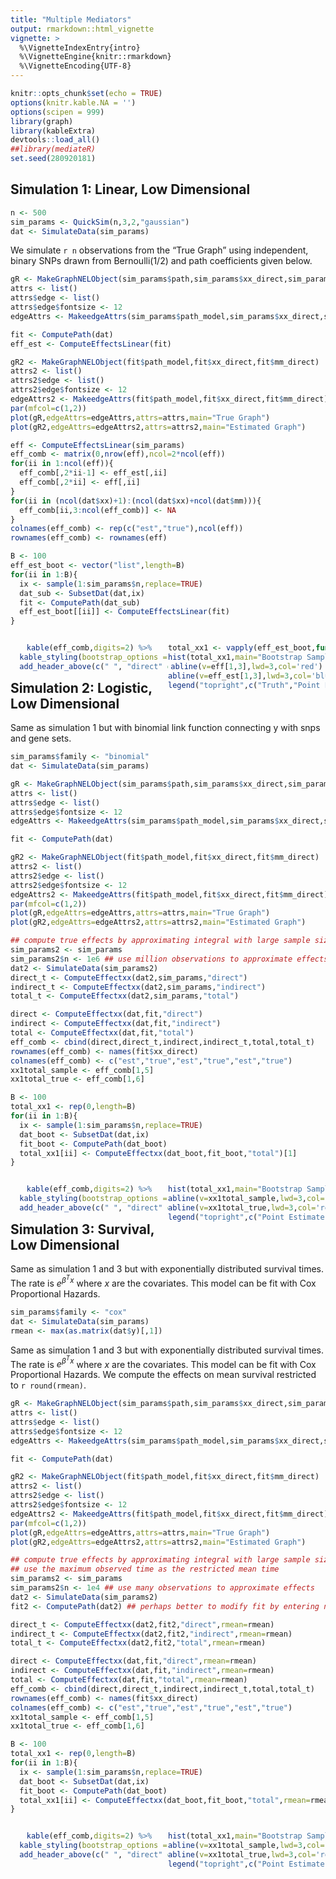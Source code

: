 ```yaml
---
title: "Multiple Mediators"
output: rmarkdown::html_vignette
vignette: >
  %\VignetteIndexEntry{intro}
  %\VignetteEngine{knitr::rmarkdown}
  %\VignetteEncoding{UTF-8}
---
```



<style>
.column-left{
  float: left;
  width: 50%;
  text-align: center;
}
.column-right{
  float: right;
  width: 50%;
  text-align: center;
}
</style>

```r
knitr::opts_chunk$set(echo = TRUE)
options(knitr.kable.NA = '')
options(scipen = 999)
library(graph)
library(kableExtra)
devtools::load_all()
##library(mediateR)
set.seed(280920181)
```
\newcommand{\Var}{\text{Var}}
\newcommand{\E}{\mathbb{E}}
\newcommand{\argmin}[1]{\underset{#1}{\operatorname{argmin}}\text{ }}
\newcommand{\argmax}[1]{\underset{#1}{\operatorname{argmax}}}
\newcommand{\ind}[1]{\mathbf{1}_{#1}}
\newcommand{\todo}[1]{\color{red}{\text{TODO: #1}}}

## Simulation 1: Linear, Low Dimensional

```r
n <- 500
sim_params <- QuickSim(n,3,2,"gaussian")
dat <- SimulateData(sim_params)
```

We simulate `r n` observations from the "True Graph" using independent, binary SNPs drawn from Bernoulli(1/2) and path coefficients given below.

```r
gR <- MakeGraphNELObject(sim_params$path,sim_params$xx_direct,sim_params$mm_direct)
attrs <- list()
attrs$edge <- list()
attrs$edge$fontsize <- 12
edgeAttrs <- MakeedgeAttrs(sim_params$path_model,sim_params$xx_direct,sim_params$mm_direct)
```

```r
fit <- ComputePath(dat)
eff_est <- ComputeEffectsLinear(fit)
```


```r
gR2 <- MakeGraphNELObject(fit$path_model,fit$xx_direct,fit$mm_direct)
attrs2 <- list()
attrs2$edge <- list()
attrs2$edge$fontsize <- 12
edgeAttrs2 <- MakeedgeAttrs(fit$path_model,fit$xx_direct,fit$mm_direct)
par(mfcol=c(1,2))
plot(gR,edgeAttrs=edgeAttrs,attrs=attrs,main="True Graph")
plot(gR2,edgeAttrs=edgeAttrs2,attrs=attrs2,main="Estimated Graph")
```


```r
eff <- ComputeEffectsLinear(sim_params)
eff_comb <- matrix(0,nrow(eff),ncol=2*ncol(eff))
for(ii in 1:ncol(eff)){
  eff_comb[,2*ii-1] <- eff_est[,ii]
  eff_comb[,2*ii] <- eff[,ii]
}
for(ii in (ncol(dat$xx)+1):(ncol(dat$xx)+ncol(dat$mm))){
  eff_comb[ii,3:ncol(eff_comb)] <- NA
}
colnames(eff_comb) <- rep(c("est","true"),ncol(eff))
rownames(eff_comb) <- rownames(eff)
```



```r
B <- 100
eff_est_boot <- vector("list",length=B)
for(ii in 1:B){
  ix <- sample(1:sim_params$n,replace=TRUE)
  dat_sub <- SubsetDat(dat,ix)
  fit <- ComputePath(dat_sub)
  eff_est_boot[[ii]] <- ComputeEffectsLinear(fit)
}
```

<div class = "row">
<div class="column-left">
```r
kable(eff_comb,digits=2) %>%
  kable_styling(bootstrap_options = "striped", full_width = F) %>%
  add_header_above(c(" ", "direct" = 2, "indirect" = 2, "total" = 2))
```
</div>
<div class="column-right">
```r
total_xx1 <- vapply(eff_est_boot,function(x){x[1,3]},c(0))
hist(total_xx1,main="Bootstrap Samples SNP1 Total Effect",xlab="Estimate")
abline(v=eff[1,3],lwd=3,col='red')
abline(v=eff_est[1,3],lwd=3,col='blue')
legend("topright",c("Truth","Point Estimate"),col=c("red","blue"),lwd=2)
```
</div>
</div>



## Simulation 2: Logistic, Low Dimensional

Same as simulation 1 but with binomial link function connecting y with snps and gene sets.

```r
sim_params$family <- "binomial"
dat <- SimulateData(sim_params)
```

```r
gR <- MakeGraphNELObject(sim_params$path,sim_params$xx_direct,sim_params$mm_direct)
attrs <- list()
attrs$edge <- list()
attrs$edge$fontsize <- 12
edgeAttrs <- MakeedgeAttrs(sim_params$path_model,sim_params$xx_direct,sim_params$mm_direct)
```

```r
fit <- ComputePath(dat)
```

```r
gR2 <- MakeGraphNELObject(fit$path_model,fit$xx_direct,fit$mm_direct)
attrs2 <- list()
attrs2$edge <- list()
attrs2$edge$fontsize <- 12
edgeAttrs2 <- MakeedgeAttrs(fit$path_model,fit$xx_direct,fit$mm_direct)
par(mfcol=c(1,2))
plot(gR,edgeAttrs=edgeAttrs,attrs=attrs,main="True Graph")
plot(gR2,edgeAttrs=edgeAttrs2,attrs=attrs2,main="Estimated Graph")
```

```r
## compute true effects by approximating integral with large sample size
sim_params2 <- sim_params
sim_params2$n <- 1e6 ## use million observations to approximate effects
dat2 <- SimulateData(sim_params2)
direct_t <- ComputeEffectxx(dat2,sim_params,"direct")
indirect_t <- ComputeEffectxx(dat2,sim_params,"indirect")
total_t <- ComputeEffectxx(dat2,sim_params,"total")

direct <- ComputeEffectxx(dat,fit,"direct")
indirect <- ComputeEffectxx(dat,fit,"indirect")
total <- ComputeEffectxx(dat,fit,"total")
eff_comb <- cbind(direct,direct_t,indirect,indirect_t,total,total_t)
rownames(eff_comb) <- names(fit$xx_direct)
colnames(eff_comb) <- c("est","true","est","true","est","true")
xx1total_sample <- eff_comb[1,5]
xx1total_true <- eff_comb[1,6]
```

```r
B <- 100
total_xx1 <- rep(0,length=B)
for(ii in 1:B){
  ix <- sample(1:sim_params$n,replace=TRUE)
  dat_boot <- SubsetDat(dat,ix)
  fit_boot <- ComputePath(dat_boot)
  total_xx1[ii] <- ComputeEffectxx(dat_boot,fit_boot,"total")[1]
}
```


<div class = "row">
<div class="column-left">
```r
kable(eff_comb,digits=2) %>%
  kable_styling(bootstrap_options = "striped", full_width = F) %>%
  add_header_above(c(" ", "direct" = 2, "indirect" = 2, "total" = 2))
```
</div>
<div class="column-right">
```r
hist(total_xx1,main="Bootstrap Samples SNP1 Total Effect",xlab="Estimate")
abline(v=xx1total_sample,lwd=3,col='blue')
abline(v=xx1total_true,lwd=3,col='red')
legend("topright",c("Point Estimate","True"),col=c("blue","red"),lwd=2)
```
</div>
</div>












## Simulation 3: Survival, Low Dimensional

Same as simulation 1 and 3 but with exponentially distributed survival times. The rate is $e^{\beta^Tx}$ where $x$ are the covariates. This model can be fit with Cox Proportional Hazards.

```r
sim_params$family <- "cox"
dat <- SimulateData(sim_params)
rmean <- max(as.matrix(dat$y)[,1])
```


Same as simulation 1 and 3 but with exponentially distributed survival times. The rate is $e^{\beta^Tx}$ where $x$ are the covariates. This model can be fit with Cox Proportional Hazards. We compute the effects on mean survival restricted to `r round(rmean)`.

```r
gR <- MakeGraphNELObject(sim_params$path,sim_params$xx_direct,sim_params$mm_direct)
attrs <- list()
attrs$edge <- list()
attrs$edge$fontsize <- 12
edgeAttrs <- MakeedgeAttrs(sim_params$path_model,sim_params$xx_direct,sim_params$mm_direct)
```

```r
fit <- ComputePath(dat)
```

```r
gR2 <- MakeGraphNELObject(fit$path_model,fit$xx_direct,fit$mm_direct)
attrs2 <- list()
attrs2$edge <- list()
attrs2$edge$fontsize <- 12
edgeAttrs2 <- MakeedgeAttrs(fit$path_model,fit$xx_direct,fit$mm_direct)
par(mfcol=c(1,2))
plot(gR,edgeAttrs=edgeAttrs,attrs=attrs,main="True Graph")
plot(gR2,edgeAttrs=edgeAttrs2,attrs=attrs2,main="Estimated Graph")
```

```r
## compute true effects by approximating integral with large sample size
## use the maximum observed time as the restricted mean time
sim_params2 <- sim_params
sim_params2$n <- 1e4 ## use many observations to approximate effects
dat2 <- SimulateData(sim_params2)
fit2 <- ComputePath(dat2) ## perhaps better to modify fit by entering new coefficients

direct_t <- ComputeEffectxx(dat2,fit2,"direct",rmean=rmean)
indirect_t <- ComputeEffectxx(dat2,fit2,"indirect",rmean=rmean)
total_t <- ComputeEffectxx(dat2,fit2,"total",rmean=rmean)

direct <- ComputeEffectxx(dat,fit,"direct",rmean=rmean)
indirect <- ComputeEffectxx(dat,fit,"indirect",rmean=rmean)
total <- ComputeEffectxx(dat,fit,"total",rmean=rmean)
eff_comb <- cbind(direct,direct_t,indirect,indirect_t,total,total_t)
rownames(eff_comb) <- names(fit$xx_direct)
colnames(eff_comb) <- c("est","true","est","true","est","true")
xx1total_sample <- eff_comb[1,5]
xx1total_true <- eff_comb[1,6]
```

```r
B <- 100
total_xx1 <- rep(0,length=B)
for(ii in 1:B){
  ix <- sample(1:sim_params$n,replace=TRUE)
  dat_boot <- SubsetDat(dat,ix)
  fit_boot <- ComputePath(dat_boot)
  total_xx1[ii] <- ComputeEffectxx(dat_boot,fit_boot,"total",rmean=rmean)[1]
}
```


<div class = "row">
<div class="column-left">
```r
kable(eff_comb,digits=2) %>%
  kable_styling(bootstrap_options = "striped", full_width = F) %>%
  add_header_above(c(" ", "direct" = 2, "indirect" = 2, "total" = 2))
```
</div>
<div class="column-right">
```r
hist(total_xx1,main="Bootstrap Samples SNP1 Total Effect",xlab="Estimate")
abline(v=xx1total_sample,lwd=3,col='blue')
abline(v=xx1total_true,lwd=3,col='red')
legend("topright",c("Point Estimate","True"),col=c("blue","red"),lwd=2)
```
</div>
</div>